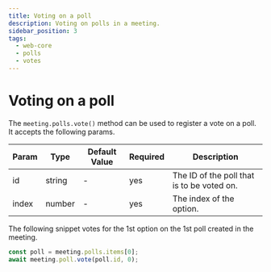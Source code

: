 ```yaml
---
title: Voting on a poll
description: Voting on polls in a meeting.
sidebar_position: 3
tags:
  - web-core
  - polls
  - votes
---
```


# Voting on a poll

The `meeting.polls.vote()` method can be used to register a vote on a poll. It
accepts the following params.

| Param | Type   | Default Value | Required | Description                                |
| ----- | ------ | ------------- | -------- | ------------------------------------------ |
| id    | string | -             | yes      | The ID of the poll that is to be voted on. |
| index | number | -             | yes      | The index of the option.                   |

The following snippet votes for the 1st option on the 1st poll created in the
meeting.

```ts
const poll = meeting.polls.items[0];
await meeting.poll.vote(poll.id, 0);
```

<head>
  <title>React Web Core Voting on a poll</title>
</head>
